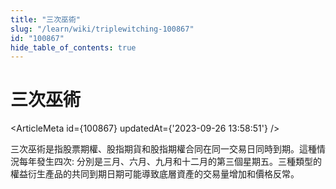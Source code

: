 ```yaml
---
title: "三次巫術"
slug: "/learn/wiki/triplewitching-100867"
id: "100867"
hide_table_of_contents: true
---
```



# 三次巫術

<ArticleMeta id={100867} updatedAt={'2023-09-26 13:58:51'} />
<div className='border-solid border-b border-t-0 my-4 border-[var(--ifm-color-gray-300)]' />

三次巫術是指股票期權、股指期貨和股指期權合同在同一交易日同時到期。這種情況每年發生四次: 分別是三月、六月、九月和十二月的第三個星期五。三種類型的權益衍生產品的共同到期日期可能導致底層資產的交易量增加和價格反常。
